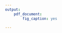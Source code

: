 ```yaml
---
output: 
    pdf_document:
        fig_caption: yes

---
```



\begin{table}[ht]
\centering
\caption{Correlations in Levels} 
\scalebox{0.7}{
\begin{tabular}{rllllllll}
  \hline
 & Cape Town & Port Elizabeth & East London & Kimberley & Cape Town & Port Elizabeth & East London & Kimberley \\ 
  \hline
Cape Town &  &  &  &  &  &  &  &  \\ 
  Port Elizabeth & $\backslash$colorbox\{gray\}\{ 0.35***\} &  &  &  & $\backslash$colorbox\{gray\}\{ 0.34***\} &  &  &  \\ 
  East London & $\backslash$colorbox\{gray\}\{ 0.27***\} & -0.30*** &  &  & $\backslash$colorbox\{gray\}\{ 0.79***\} & $\backslash$colorbox\{gray\}\{ 0.32***\} &  &  \\ 
  Kimberley & $\backslash$colorbox\{gray\}\{ 0.77***\} & $\backslash$colorbox\{gray\}\{ 0.38***\} &  0.02  &  & $\backslash$colorbox\{gray\}\{ 0.72***\} &  0.16*  & $\backslash$colorbox\{gray\}\{ 0.52***\} &  \\ 
  Worcester &  0.16**  & $\backslash$colorbox\{gray\}\{ 0.38***\} & -0.39*** & $\backslash$colorbox\{gray\}\{ 0.38***\} & $\backslash$colorbox\{gray\}\{ 0.96***\} & $\backslash$colorbox\{gray\}\{ 0.31***\} & $\backslash$colorbox\{gray\}\{ 0.80***\} & $\backslash$colorbox\{gray\}\{ 0.73***\} \\ 
  Malmesbury & $\backslash$colorbox\{gray\}\{ 0.57***\} & $\backslash$colorbox\{gray\}\{ 0.51***\} &  0.21**  & $\backslash$colorbox\{gray\}\{ 0.68***\} & $\backslash$colorbox\{gray\}\{ 0.92***\} & $\backslash$colorbox\{gray\}\{ 0.33***\} & $\backslash$colorbox\{gray\}\{ 0.71***\} & $\backslash$colorbox\{gray\}\{ 0.66***\} \\ 
  Beaufort West &  0.21**  & $\backslash$colorbox\{gray\}\{ 0.66***\} & -0.20**  & $\backslash$colorbox\{gray\}\{ 0.32***\} & $\backslash$colorbox\{gray\}\{ 0.92***\} & $\backslash$colorbox\{gray\}\{ 0.43***\} & $\backslash$colorbox\{gray\}\{ 0.77***\} & $\backslash$colorbox\{gray\}\{ 0.64***\} \\ 
  Mossel Bay & $\backslash$colorbox\{gray\}\{ 0.34***\} & $\backslash$colorbox\{gray\}\{ 0.47***\} & -0.33*** & $\backslash$colorbox\{gray\}\{ 0.41***\} & $\backslash$colorbox\{gray\}\{ 0.81***\} &  0.23**  & $\backslash$colorbox\{gray\}\{ 0.83***\} & $\backslash$colorbox\{gray\}\{ 0.74***\} \\ 
  Clanwilliam & -0.24**  & -0.51*** & $\backslash$colorbox\{gray\}\{ 0.49***\} & -0.13  & $\backslash$colorbox\{gray\}\{ 0.89***\} & $\backslash$colorbox\{gray\}\{ 0.37***\} & $\backslash$colorbox\{gray\}\{ 0.62***\} & $\backslash$colorbox\{gray\}\{ 0.50***\} \\ 
  Graham's Town & $\backslash$colorbox\{gray\}\{ 0.54***\} & $\backslash$colorbox\{gray\}\{ 0.37***\} &  0.20**  & $\backslash$colorbox\{gray\}\{ 0.65***\} & $\backslash$colorbox\{gray\}\{ 0.64***\} & $\backslash$colorbox\{gray\}\{ 0.73***\} & $\backslash$colorbox\{gray\}\{ 0.66***\} & $\backslash$colorbox\{gray\}\{ 0.36***\} \\ 
  Port Alfred &  0.13  & $\backslash$colorbox\{gray\}\{ 0.41***\} & -0.08  & $\backslash$colorbox\{gray\}\{ 0.39***\} &  0.23**  &  0.22**  & $\backslash$colorbox\{gray\}\{ 0.47***\} &  0.13  \\ 
  Graaff-Reinet & $\backslash$colorbox\{gray\}\{ 0.68***\} & $\backslash$colorbox\{gray\}\{ 0.39***\} & -0.06  & $\backslash$colorbox\{gray\}\{ 0.59***\} & $\backslash$colorbox\{gray\}\{ 0.74***\} & $\backslash$colorbox\{gray\}\{ 0.27***\} & $\backslash$colorbox\{gray\}\{ 0.73***\} & $\backslash$colorbox\{gray\}\{ 0.76***\} \\ 
  Cradock &  0.24**  & $\backslash$colorbox\{gray\}\{ 0.36***\} &  0.05  & $\backslash$colorbox\{gray\}\{ 0.51***\} & $\backslash$colorbox\{gray\}\{ 0.89***\} & $\backslash$colorbox\{gray\}\{ 0.42***\} & $\backslash$colorbox\{gray\}\{ 0.79***\} & $\backslash$colorbox\{gray\}\{ 0.52***\} \\ 
  Colesberg & $\backslash$colorbox\{gray\}\{ 0.40***\} & $\backslash$colorbox\{gray\}\{ 0.39***\} &  0.10  & $\backslash$colorbox\{gray\}\{ 0.59***\} & $\backslash$colorbox\{gray\}\{ 0.79***\} &  0.24**  & $\backslash$colorbox\{gray\}\{ 0.81***\} & $\backslash$colorbox\{gray\}\{ 0.58***\} \\ 
  King William's Town & $\backslash$colorbox\{gray\}\{ 0.61***\} & $\backslash$colorbox\{gray\}\{ 0.52***\} &  0.05  & $\backslash$colorbox\{gray\}\{ 0.66***\} & $\backslash$colorbox\{gray\}\{ 0.79***\} & $\backslash$colorbox\{gray\}\{ 0.65***\} & $\backslash$colorbox\{gray\}\{ 0.67***\} & $\backslash$colorbox\{gray\}\{ 0.50***\} \\ 
  Queen's Town & $\backslash$colorbox\{gray\}\{ 0.66***\} & $\backslash$colorbox\{gray\}\{ 0.45***\} & -0.22**  & $\backslash$colorbox\{gray\}\{ 0.50***\} & $\backslash$colorbox\{gray\}\{ 0.35***\} & $\backslash$colorbox\{gray\}\{ 0.46***\} & $\backslash$colorbox\{gray\}\{ 0.53***\} & -0.03  \\ 
  Burghersdorp & $\backslash$colorbox\{gray\}\{ 0.53***\} & $\backslash$colorbox\{gray\}\{ 0.60***\} & -0.25**  & $\backslash$colorbox\{gray\}\{ 0.41***\} & $\backslash$colorbox\{gray\}\{ 0.51***\} &  0.14  & $\backslash$colorbox\{gray\}\{ 0.49***\} & $\backslash$colorbox\{gray\}\{ 0.68***\} \\ 
  Aliwal North & $\backslash$colorbox\{gray\}\{ 0.76***\} & $\backslash$colorbox\{gray\}\{ 0.48***\} &  0.13  & $\backslash$colorbox\{gray\}\{ 0.58***\} & $\backslash$colorbox\{gray\}\{ 0.70***\} & $\backslash$colorbox\{gray\}\{ 0.56***\} & $\backslash$colorbox\{gray\}\{ 0.70***\} & $\backslash$colorbox\{gray\}\{ 0.46***\} \\ 
  Dordrecht & $\backslash$colorbox\{gray\}\{ 0.57***\} & $\backslash$colorbox\{gray\}\{ 0.31***\} &  0.01  & $\backslash$colorbox\{gray\}\{ 0.44***\} & $\backslash$colorbox\{gray\}\{ 0.65***\} & $\backslash$colorbox\{gray\}\{ 0.30***\} & $\backslash$colorbox\{gray\}\{ 0.77***\} & $\backslash$colorbox\{gray\}\{ 0.49***\} \\ 
  Tarkastad & $\backslash$colorbox\{gray\}\{ 0.48***\} & $\backslash$colorbox\{gray\}\{ 0.28***\} & $\backslash$colorbox\{gray\}\{ 0.42***\} & $\backslash$colorbox\{gray\}\{ 0.28***\} & $\backslash$colorbox\{gray\}\{ 0.76***\} &  0.21**  & $\backslash$colorbox\{gray\}\{ 0.83***\} & $\backslash$colorbox\{gray\}\{ 0.77***\} \\ 
   \hline
\end{tabular}
}
\end{table}